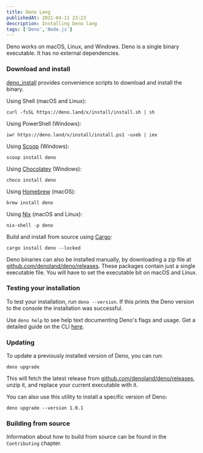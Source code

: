 ```yaml
---
title: Deno Lang
publishedAt: 2021-04-11 23:23
description: Installing Deno lang
tags: ['Deno','Node.js']
---
```


Deno works on macOS, Linux, and Windows. Deno is a single binary executable. It
has no external dependencies.

### Download and install

[deno_install](https://github.com/denoland/deno_install) provides convenience
scripts to download and install the binary.

Using Shell (macOS and Linux):

```shell
curl -fsSL https://deno.land/x/install/install.sh | sh
```

Using PowerShell (Windows):

```shell
iwr https://deno.land/x/install/install.ps1 -useb | iex
```

Using [Scoop](https://scoop.sh/) (Windows):

```shell
scoop install deno
```

Using [Chocolatey](https://chocolatey.org/packages/deno) (Windows):

```shell
choco install deno
```

Using [Homebrew](https://formulae.brew.sh/formula/deno) (macOS):

```shell
brew install deno
```

Using [Nix](https://nixos.org/download.html) (macOS and Linux):

```shell
nix-shell -p deno
```

Build and install from source using [Cargo](https://crates.io/crates/deno):

```shell
cargo install deno --locked
```

Deno binaries can also be installed manually, by downloading a zip file at
[github.com/denoland/deno/releases](https://github.com/denoland/deno/releases).
These packages contain just a single executable file. You will have to set the
executable bit on macOS and Linux.

### Testing your installation

To test your installation, run `deno --version`. If this prints the Deno version
to the console the installation was successful.

Use `deno help` to see help text documenting Deno's flags and usage. Get a
detailed guide on the CLI [here](./command_line_interface.md).

### Updating

To update a previously installed version of Deno, you can run:

```shell
deno upgrade
```

This will fetch the latest release from
[github.com/denoland/deno/releases](https://github.com/denoland/deno/releases),
unzip it, and replace your current executable with it.

You can also use this utility to install a specific version of Deno:

```shell
deno upgrade --version 1.0.1
```

### Building from source

Information about how to build from source can be found in the `Contributing`
chapter.